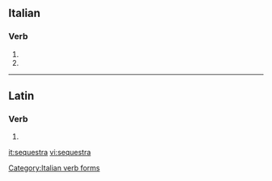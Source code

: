 ==Italian==

===Verb===
{{head|it|verb form}}

# {{inflection of|sequestrare||3|s|pres|ind|lang=it}}
# {{inflection of|sequestrare||2|s|imp|lang=it}}

[[Category:Italian verb forms]]

----

==Latin==

===Verb===
{{la-verb-form|sequestrā}}

# {{inflection of|sequestrō||2|s|pres|act|imp|lang=la}}

[[it:sequestra]]
[[vi:sequestra]]